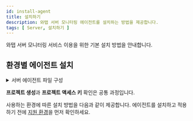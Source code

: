 ```yaml
---
id: install-agent
title: 설치하기
description: 와탭 서버 모니터링 에이전트를 설치하는 방법을 제공합니다.
tags: [ Server, 설치하기 ]
---
```



와탭 서버 모니터링 서비스 이용을 위한 기본 설치 방법을 안내합니다.


<Agentsignupguide />   

<Youtube ko='ZLPbs0jnF9k' en='GHev0jbMrIQ' ja='GHev0jbMrIQ' />


<Createprojectv2 />


<Accesskey />

## 환경별 에이전트 설치

<details>
<summary>서버 에이전트 파일 구성</summary>


<Svcpf /> 


<Svlfcpf />  


<Svwcpf /> 

</details>

**프로젝트 생성**과 **프로젝트 액세스 키** 확인은 공통 과정입니다. 

사용하는 환경에 따른 설치 방법을 다음과 같이 제공합니다. 에이전트를 설치하고 적용하기 전에 [지원 환경](supported-spec)을 먼저 확인하세요.

<DocCardList/>
